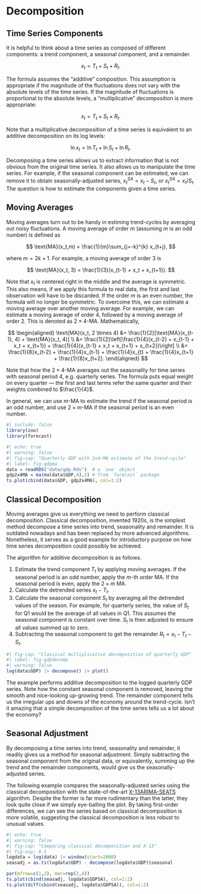 # Decomposition

## Time Series Components

It is helpful to think about a time series as composed of different
components: a trend component, a seasonal component, and a remainder.

$$x_t = T_t + S_t + R_t.$$

The formula assumes the "additive" composition. This assumption is
appropriate if the magnitude of the fluctuations does not vary with the
absolute levels of the time series. If the magnitude of fluctuations is
proportional to the absolute levels, a "multiplicative" decomposition is
more appropriate:

$$
x_t = T_t \times S_t \times R_t.
$$

Note that a multiplicative decomposition of a time series is equivalent
to an additive decomposition on its log levels:

$$
\ln x_t = \ln T_t + \ln S_t + \ln R_t.
$$

Decomposing a time series allows us to extract information that is not
obvious from the original time series. It also allows us to manipulate
the time series. For example, if the seasonal component can be
estimated, we can remove it to obtain seasonally-adjusted series,
$x_t^{SA} = x_t - S_t$, or $x_t^{SA} = x_t/S_t$. The question is how to
estimate the components given a time series.

## Moving Averages

Moving averages turn out to be handy in estiming trend-cycles by
averaging out noisy fluctuations. A moving average of order $m$
(assuming $m$ is an odd number) is defined as

$$
\text{MA}(x_t,m) = \frac{1}{m}\sum_{j=-k}^{k} x_{t+j},
$$

where $m=2k + 1$. For example, a moving average of order $3$ is

$$
\text{MA}(x_t, 3) = \frac{1}{3}(x_{t-1} + x_t + x_{t+1}).
$$

Note that $x_t$ is centered right in the middle and the average is
symmetric. This also means, if we apply this formula to real data, the
first and last observation will have to be discarded. If the order $m$
is an even number, the formula will no longer be symmetric. To overcome
this, we can estimate a moving average over another moving average. For
example, we can estimate a moving average of order $4$, followed by a
moving average of order $2$. This is denoted as $2 \times 4$-MA.
Mathematically,

$$
\begin{aligned}
\text{MA}(x_t, 2 \times 4) &= \frac{1}{2}[\text{MA}(x_{t-1}, 4) + \text{MA}(x_t, 4)] \\
&= \frac{1}{2}\left[\frac{1}{4}(x_{t-2} + x_{t-1} + x_t + x_{t+1}) + \frac{1}{4}(x_{t-1} + x_t + x_{t+1} + x_{t+2})\right] \\
&= \frac{1}{8}x_{t-2} + \frac{1}{4}x_{t-1} + \frac{1}{4}x_{t} + \frac{1}{4}x_{t+1} + \frac{1}{8}x_{t+2}.
\end{aligned}
$$

Note that how the $2\times4$-MA averages out the seasonality for time
series with seasonal period $4$, e.g. quarterly series. The formula puts
equal weight on every quarter --- the first and last terms refer the
same quarter and their weights combined to $\frac{1}{4}$.

In general, we can use $m$-MA to estimate the trend if the seasonal
period is an odd number, and use $2\times m$-MA if the seasonal period
is an even number.

```r
#| include: false
library(zoo)
library(forecast)
```

```r
#| echo: true
#| warning: false
#| fig-cap: "Quarterly GDP with 2x4-MA estimate of the trend-cycle"
#| label: fig-gdpma
data = readRDS("data/gdp.Rds")  # a `zoo` object
gdp2x4MA = ma(ma(data$GDP,4),2) # from `forecast` package
ts.plot(cbind(data$GDP, gdp2x4MA), col=1:2)
```

## Classical Decomposition

Moving averages give us everything we need to perform classical
decomposition. Classical decomposition, invented 1920s, is the simplest
method decompose a time series into trend, seasonality and remainder. It
is outdated nowadays and has been replaced by more advanced algorithms.
Nonetheless, it serves as a good example for introductory purpose on how
time series decomposition could possibly be achieved.

The algorithm for additive decomposition is as follows.

1.  Estimate the trend component $T_t$ by applying moving averages. If
    the seasonal period is an odd number, apply the $m$-th order MA. If
    the seasonal period is even, apply the $2\times m$ MA.
2.  Calculate the detrended series $x_t - T_t$.
3.  Calculate the seasonal component $S_t$ by averaging all the
    detrended values of the season. For example, for quarterly series,
    the value of $S_t$ for Q1 would be the average of all values in Q1.
    This assumes the seasonal component is constant over time. $S_t$ is
    then adjusted to ensure all values summed up to zero.
4.  Subtracting the seasonal component to get the remainder
    $R_t = x_t-T_t-S_t$.

```r
#| fig-cap: "Classical multiplicative decomposition of quarterly GDP"
#| label: fig-gdpdecomp
#| warning: false
log(data$GDP) |> decompose() |> plot()
```

The example performs additive decomposition to the logged quarterly GDP
series. Note how the constant seasonal component is removed, leaving the
smooth and nice-looking up-growing trend. The remainder component tells
us the irregular ups and downs of the economy around the trend-cycle.
Isn't it amazing that a simple decomposition of the time series tells us
a lot about the economy?

## Seasonal Adjustment

By decomposing a time series into trend, seasonality and remainder, it
readily gives us a method for seasonal adjustment. Simply subtracting
the seasonal component from the original data, or equivalently, summing
up the trend and the remainder components, would give us the
seasonally-adjusted series.

The following example compares the seasonally-adjusted series using the
classical decomposition with the state-of-the-art
[X-13ARIMA-SEATS](https://www.census.gov/data/software/x13as.html)
algorithm. Despite the former is far more rudimentary than the latter,
they look quite close if we simply eye-balling the plot. By taking
first-order differences, we can see the series based on classical
decomposition is more volatile, suggesting the classical decomposition
is less robust to unusual values.

```r
#| echo: true
#| warning: false
#| fig-cap: "Comparing classical decomposition and X-13"
#| fig-asp: 0.5
logdata = log(data) |> window(start=2000)
seasadj = as.ts(logdata$GDP) - decompose(logdata$GDP)$seasonal

par(mfrow=c(1,2), mar=rep(2,4))
ts.plot(cbind(seasadj, logdata$GDPSA), col=1:2)
ts.plot(diff(cbind(seasadj, logdata$GDPSA)), col=1:2)
```
